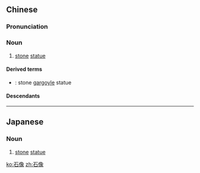 ==Chinese==
{{zh-forms}}

===Pronunciation===
{{zh-pron
|m=shíxiàng
|cat=n
}}

===Noun===
{{zh-noun}}

# [[stone]] [[statue]]

====Derived terms====

* {{zh-l|石像鬼}}: stone [[gargoyle]] statue

====Descendants====
{{CJKV|石像|せきぞう|석상}}

----

==Japanese==
{{ja-kanjitab|せき|ぞう|yomi=o}}

===Noun===
{{ja-noun|せきぞう}}

# [[stone]] [[statue]]

[[ko:石像]]
[[zh:石像]]